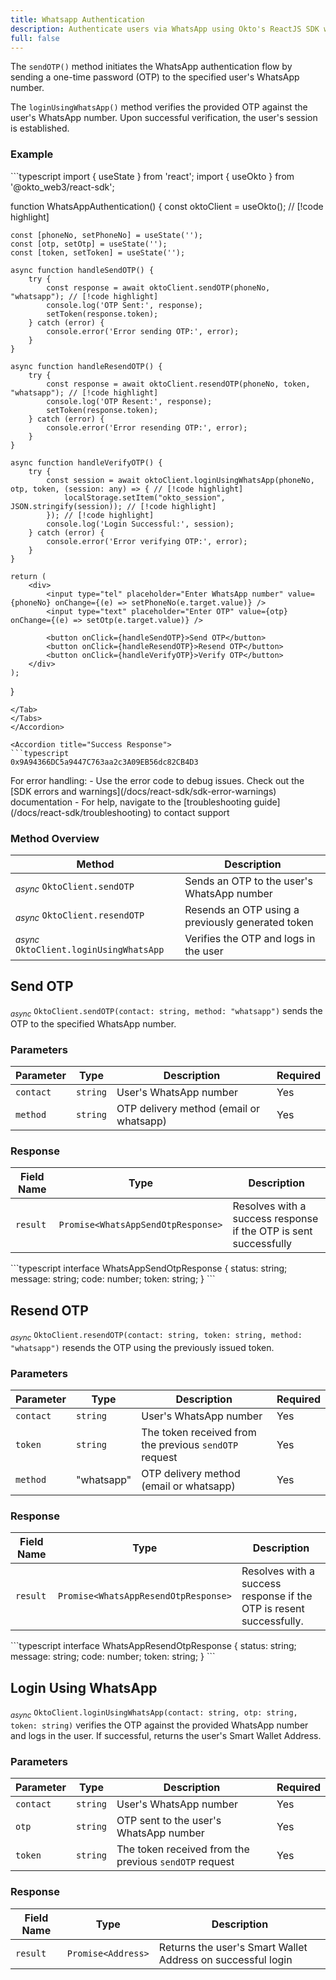 ```yaml
---
title: Whatsapp Authentication
description: Authenticate users via WhatsApp using Okto's ReactJS SDK with sendOTP, resendOTP, and loginUsingWhatsApp methods for secure, token-based session management.
full: false
---
```




The `sendOTP()` method initiates the WhatsApp authentication flow by sending a one-time password (OTP) to the specified user's WhatsApp number.

The `loginUsingWhatsApp()` method verifies the provided OTP against the user's WhatsApp number. Upon successful verification, the user's session is established.

### Example

<Accordions defaultValue="Usage">
<Accordion title="Usage">
<Tabs items={['TypeScript']}>
<Tab value="TypeScript">
```typescript
import { useState } from 'react';
import { useOkto } from '@okto_web3/react-sdk';

function WhatsAppAuthentication() {
const oktoClient = useOkto(); // [!code highlight]

    const [phoneNo, setPhoneNo] = useState('');
    const [otp, setOtp] = useState('');
    const [token, setToken] = useState('');

    async function handleSendOTP() {
        try {
            const response = await oktoClient.sendOTP(phoneNo, "whatsapp"); // [!code highlight]
            console.log('OTP Sent:', response);
            setToken(response.token);
        } catch (error) {
            console.error('Error sending OTP:', error);
        }
    }

    async function handleResendOTP() {
        try {
            const response = await oktoClient.resendOTP(phoneNo, token, "whatsapp"); // [!code highlight]
            console.log('OTP Resent:', response);
            setToken(response.token);
        } catch (error) {
            console.error('Error resending OTP:', error);
        }
    }

    async function handleVerifyOTP() {
        try {
            const session = await oktoClient.loginUsingWhatsApp(phoneNo, otp, token, (session: any) => { // [!code highlight]
                localStorage.setItem("okto_session", JSON.stringify(session)); // [!code highlight]
            }); // [!code highlight]
            console.log('Login Successful:', session);
        } catch (error) {
            console.error('Error verifying OTP:', error);
        }
    }

    return (
        <div>
            <input type="tel" placeholder="Enter WhatsApp number" value={phoneNo} onChange={(e) => setPhoneNo(e.target.value)} />
            <input type="text" placeholder="Enter OTP" value={otp} onChange={(e) => setOtp(e.target.value)} />

            <button onClick={handleSendOTP}>Send OTP</button>
            <button onClick={handleResendOTP}>Resend OTP</button>
            <button onClick={handleVerifyOTP}>Verify OTP</button>
        </div>
    );

}

````
</Tab>
</Tabs>
</Accordion>

<Accordion title="Success Response">
```typescript
0x9A94366DC5a9447C763aa2c3A09EB56dc82CB4D3
````

</Accordion>
</Accordions>

<Callout title="Note" type="info">
For error handling: 
- Use the error code to debug issues. Check out the [SDK errors and warnings](/docs/react-sdk/sdk-error-warnings) documentation 
- For help, navigate to the [troubleshooting guide](/docs/react-sdk/troubleshooting) to contact support
</Callout>

### Method Overview

| Method                                                  | Description                                       |
| ------------------------------------------------------- | ------------------------------------------------- |
| <sub><i>async</i></sub> `OktoClient.sendOTP`            | Sends an OTP to the user's WhatsApp number        |
| <sub><i>async</i></sub> `OktoClient.resendOTP`          | Resends an OTP using a previously generated token |
| <sub><i>async</i></sub> `OktoClient.loginUsingWhatsApp` | Verifies the OTP and logs in the user             |

<div className="method-box">

## Send OTP

<sub><i>async</i></sub> `OktoClient.sendOTP(contact: string, method: "whatsapp")` sends the OTP to the
specified WhatsApp number.

### Parameters

| Parameter | Type     | Description                             | Required |
| --------- | -------- | --------------------------------------- | -------- |
| `contact` | `string` | User's WhatsApp number                  | Yes      |
| `method`  | `string` | OTP delivery method (email or whatsapp) | Yes      |

### Response

<Callout title="Success Response">

| Field Name | Type                               | Description                                                      |
| ---------- | ---------------------------------- | ---------------------------------------------------------------- |
| `result`   | `Promise<WhatsAppSendOtpResponse>` | Resolves with a success response if the OTP is sent successfully |

<Accordions>
    <Accordion title="Response Type">
        ```typescript
        interface WhatsAppSendOtpResponse {
            status: string;
            message: string;
            code: number;
            token: string;
        }
        ```
    </Accordion>
</Accordions>

</Callout>

## Resend OTP

<sub><i>async</i></sub> `OktoClient.resendOTP(contact: string, token: string, method: "whatsapp")`
resends the OTP using the previously issued token.

### Parameters

| Parameter | Type       | Description                                            | Required |
| --------- | ---------- | ------------------------------------------------------ | -------- |
| `contact` | `string`   | User's WhatsApp number                                 | Yes      |
| `token`   | `string`   | The token received from the previous `sendOTP` request | Yes      |
| `method`  | "whatsapp" | OTP delivery method (email or whatsapp)                | Yes      |

### Response

<Callout title="Success Response">

| Field Name | Type                                 | Description                                                         |
| ---------- | ------------------------------------ | ------------------------------------------------------------------- |
| `result`   | `Promise<WhatsAppResendOtpResponse>` | Resolves with a success response if the OTP is resent successfully. |

<Accordions>
    <Accordion title="Response Type">
        ```typescript
        interface WhatsAppResendOtpResponse {
            status: string;
            message: string;
            code: number;
            token: string;
        }
        ```
    </Accordion>
</Accordions>

</Callout>

## Login Using WhatsApp

<sub><i>async</i></sub> `OktoClient.loginUsingWhatsApp(contact: string, otp: string, token: string)`
verifies the OTP against the provided WhatsApp number and logs in the user. If
successful, returns the user's Smart Wallet Address.

### Parameters

| Parameter | Type     | Description                                            | Required |
| --------- | -------- | ------------------------------------------------------ | -------- |
| `contact` | `string` | User's WhatsApp number                                 | Yes      |
| `otp`     | `string` | OTP sent to the user's WhatsApp number                 | Yes      |
| `token`   | `string` | The token received from the previous `sendOTP` request | Yes      |

### Response

<Callout title="Success Response">

| Field Name | Type               | Description                                                 |
| ---------- | ------------------ | ----------------------------------------------------------- |
| `result`   | `Promise<Address>` | Returns the user's Smart Wallet Address on successful login |

</Callout>

</div>
